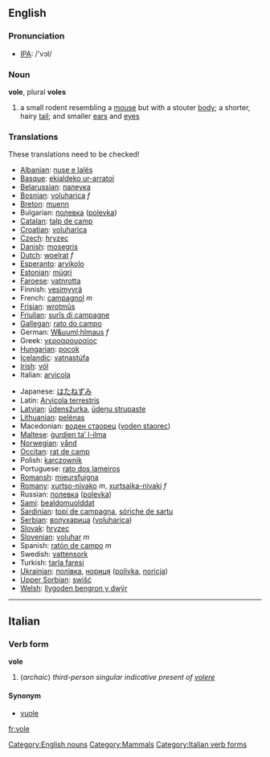 ==English==
=== Pronunciation ===
*[[w:IPA|IPA]]: /'vɔl/
=== Noun ===
'''vole''', plural '''voles'''
{{wikipedia}}
# a small rodent resembling a [[mouse]] but with a stouter [[body]]; a shorter, hairy [[tail]]; and smaller [[ears]] and [[eyes]]

=== Translations ===
These translations need to be checked!
{{top}}
*[[Albanian]]: [[nuse e lalës]]
*[[Basque]]: [[ekialdeko ur-arratoi]]
*[[Belarussian]]: [[палеука]]
*[[Bosnian]]: [[voluharica]] ''f''
*[[Breton]]: [[muenn]]
*Bulgarian: [[полевка]] ([[polevka]])
*[[Catalan]]: [[talp de camp]]
*[[Croatian]]: [[voluharica]]
*[[Czech]]: [[hryzec]]
*[[Danish]]: [[mosegris]]
*[[Dutch]]: [[woelrat]] ''f''
*[[Esperanto]]: [[arvikolo]]
*[[Estonian]]: [[mügri]]
*[[Faroese]]: [[vatnrotta]]
*Finnish: [[vesimyyrä]]
*French: [[campagnol]] ''m''
*[[Frisian]]: [[wrotmûs]]
*[[Friulian]]: [[surîs di campagne]]
*[[Gallegan]]: [[rato do campo]]
*German: [[W&uuml;hlmaus]] ''f''
*Greek: [[νεροαρουραίος]] '' ''
*[[Hungarian]]: [[pocok]]
*[[Icelandic]]: [[vatnastúfa]]
*[[Irish]]: [[vól]]
*Italian: [[arvicola]] '' ''
{{mid}}
*Japanese: [[はたねずみ]]
*Latin: [[Arvicola terrestris]] '' ''
*[[Latvian]]: [[ūdensžurka]], [[ūdeņu strupaste]]
*[[Lithuanian]]: [[pelėnas]]
*Macedonian: [[воден стаорец]] ([[voden staorec]])
*[[Maltese]]: [[ġurdien ta’ l-ilma]]
*[[Norwegian]]: [[vånd]]
*[[Occitan]]: [[rat de camp]]
*Polish: [[karczownik]] '' ''
*Portuguese: [[rato dos lameiros]]
*[[Romansh]]: [[mieursfuigna]]
*[[Romany]]: [[xurtso-nivako]] ''m'', [[xurtsaika-nivaki]] ''f''
*Russian: [[полевка]] ([[polevka]]) '' ''
*[[Sami]]: [[bealdomuolddat]]
*[[Sardinian]]: [[topi de campagna]], [[sóriche de sartu]]
*[[Serbian]]: [[волухарица]] ([[voluharica]])
*[[Slovak]]: [[hryzec]]
*[[Slovenian]]: [[voluhar]] ''m''
*Spanish: [[ratón de campo]] ''m''
*Swedish: [[vattensork]]
*Turkish: [[tarla faresi]]
*[[Ukrainian]]: [[полiвка]], [[нориця]] ([[polivka]], [[noricja]])
*[[Upper Sorbian]]: [[swišć]]
*[[Welsh]]: [[llygoden bengron y dwÿr]]
{{bottom}}
[[Category:English nouns]]
[[Category:Mammals]]

----

==Italian==
===Verb form===
'''vole'''
# (''archaic'') ''third-person singular indicative present of [[volere]]''

====Synonym====
*[[vuole]]
[[Category:Italian verb forms]]
[[fr:vole]]